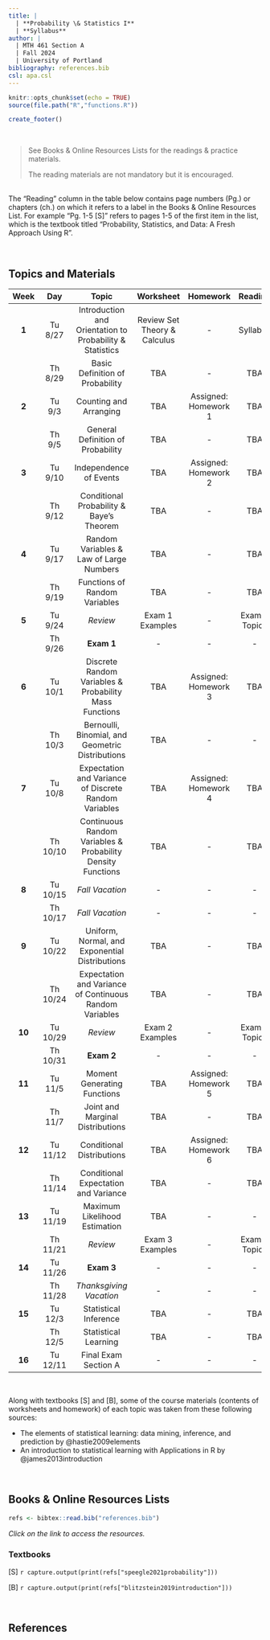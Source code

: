 ---
title: |
  | **Probability \& Statistics I**
  | **Syllabus**
author: |
  | MTH 461 Section A
  | Fall 2024
  | University of Portland
bibliography: references.bib
csl: apa.csl
---

```{r setup, include=FALSE}
knitr::opts_chunk$set(echo = TRUE)
source(file.path("R","functions.R"))
```

```{r echo=FALSE}
create_footer()
```

<br>

> See Books \& Online Resources Lists for the readings \& practice materials.
> 
> The reading materials are not mandatory but it is encouraged.

<br>The "Reading" column in the table below contains page numbers (Pg.) or chapters (ch.) on which it refers to a label in the Books \& Online Resources List. For example "Pg. 1-5 [S]" refers to pages 1-5 of the first item in the list, which is the textbook titled "Probability, Statistics, and Data: A Fresh Approach Using R".

<br>

## **Topics and Materials**

| **Week** | **Day** | **Topic** | **Worksheet** | **Homework** | **Reading** |
|:-----:|:-----:|:---------------:|:-----:|:-----:|:-----:|
| **1** | Tu 8/27 | Introduction and Orientation to <br>Probability \& Statistics | Review Set Theory \& Calculus | - | Syllabus |
|  | Th 8/29 | Basic Definition of Probability | TBA | - | TBA |
| **2** | Tu 9/3 | Counting and Arranging | TBA | Assigned: Homework 1 | TBA |
|  | Th 9/5 | General Definition of Probability | TBA | - | TBA |
| **3** | Tu 9/10 | Independence of Events | TBA | Assigned: Homework 2 | TBA |
|  | Th 9/12 | Conditional Probability \& <br>Baye's Theorem | TBA | - | TBA |
| **4** | Tu 9/17 | Random Variables \& <br>Law of Large Numbers | TBA | - | TBA |
|  | Th 9/19 | Functions of Random Variables | TBA | - | TBA |
| **5** | Tu 9/24 | _Review_ | Exam 1 Examples | - | Exam 1 Topics |
|  | Th 9/26 | **Exam 1** | - | - | - |
| **6** | Tu 10/1 | Discrete Random Variables \& <br>Probability Mass Functions | TBA | Assigned: Homework 3 | TBA |
|  | Th 10/3 | Bernoulli, Binomial, and Geometric Distributions | TBA | - | - |
| **7** | Tu 10/8 | Expectation and Variance of Discrete Random Variables | TBA | Assigned: Homework 4 | TBA |
|  | Th 10/10 | Continuous Random Variables \& <br>Probability Density Functions | TBA | - | TBA |
| **8** | Tu 10/15 | _Fall Vacation_ | - | - | - |
|  | Th 10/17 | _Fall Vacation_ | - | - | - |
| **9** | Tu 10/22 | Uniform, Normal, and Exponential Distributions | TBA | - | TBA |
|  | Th 10/24 | Expectation and Variance of Continuous Random Variables | TBA | - | TBA |
| **10** | Tu 10/29 | _Review_ | Exam 2 Examples | - | Exam 2 Topics |
|  | Th 10/31 | **Exam 2** | - | - | - |
| **11** | Tu 11/5 | Moment Generating Functions | TBA | Assigned: Homework 5 | TBA |
|  | Th 11/7 | Joint and Marginal Distributions | TBA | - | TBA |
| **12** | Tu 11/12 | Conditional Distributions | TBA | Assigned: Homework 6 | TBA |
|  | Th 11/14 | Conditional Expectation and Variance | TBA | - | TBA |
| **13** | Tu 11/19 | Maximum Likelihood Estimation | TBA | - | - |
|  | Th 11/21 | _Review_ | Exam 3 Examples | - | Exam 3 Topics |
| **14** | Tu 11/26 | **Exam 3** | - | - | - |
|  | Th 11/28 | _Thanksgiving Vacation_ | - | - | - |
| **15** | Tu 12/3 | Statistical Inference | TBA | - | TBA |
|  | Th 12/5 | Statistical Learning | TBA | - | TBA |
| **16** | Tu 12/11 | Final Exam Section A | - | - | - |

<br>

Along with textbooks [S] and [B], some of the course materials (contents of worksheets and homework) of each topic was taken from these following sources:

-   The elements of statistical learning: data mining, inference, and prediction by @hastie2009elements
-   An introduction to statistical learning with Applications in R by @james2013introduction

<br>

## **Books \& Online Resources Lists**

```{r echo=FALSE}
refs <- bibtex::read.bib("references.bib")
```

*Click on the link to access the resources.*

### Textbooks

[S] `r capture.output(print(refs["speegle2021probability"]))`

[B] `r capture.output(print(refs["blitzstein2019introduction"]))`

<br>

## **References**

::: {#refs}
:::

<br>
